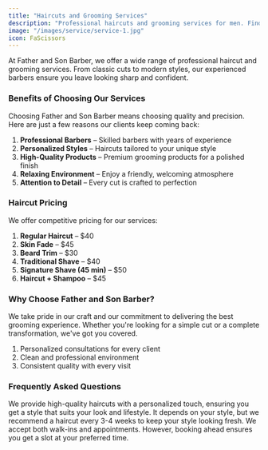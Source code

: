 ```yaml
---
title: "Haircuts and Grooming Services"
description: "Professional haircuts and grooming services for men. Find the perfect style to match your look."
image: "/images/service/service-1.jpg"
icon: FaScissors
---
```


At Father and Son Barber, we offer a wide range of professional haircut and grooming services. From classic cuts to modern styles, our experienced barbers ensure you leave looking sharp and confident.

### Benefits of Choosing Our Services

Choosing Father and Son Barber means choosing quality and precision. Here are just a few reasons our clients keep coming back:

1. **Professional Barbers** – Skilled barbers with years of experience  
2. **Personalized Styles** – Haircuts tailored to your unique style  
3. **High-Quality Products** – Premium grooming products for a polished finish  
4. **Relaxing Environment** – Enjoy a friendly, welcoming atmosphere  
5. **Attention to Detail** – Every cut is crafted to perfection  

### Haircut Pricing

We offer competitive pricing for our services:

1. **Regular Haircut** – $40  
2. **Skin Fade** – $45  
3. **Beard Trim** – $30  
4. **Traditional Shave** – $40  
5. **Signature Shave (45 min)** – $50  
6. **Haircut + Shampoo** – $45  

### Why Choose Father and Son Barber?

We take pride in our craft and our commitment to delivering the best grooming experience. Whether you're looking for a simple cut or a complete transformation, we've got you covered.

1. Personalized consultations for every client  
2. Clean and professional environment  
3. Consistent quality with every visit  

### Frequently Asked Questions

<Accordion client:load title="Why should I choose Father and Son Barber?">
We provide high-quality haircuts with a personalized touch, ensuring you get a style that suits your look and lifestyle.
</Accordion>

<Accordion client:load title="How often should I get a haircut?">
It depends on your style, but we recommend a haircut every 3-4 weeks to keep your style looking fresh.
</Accordion>

<Accordion client:load title="Do you offer walk-ins or just appointments?">
We accept both walk-ins and appointments. However, booking ahead ensures you get a slot at your preferred time.
</Accordion>
